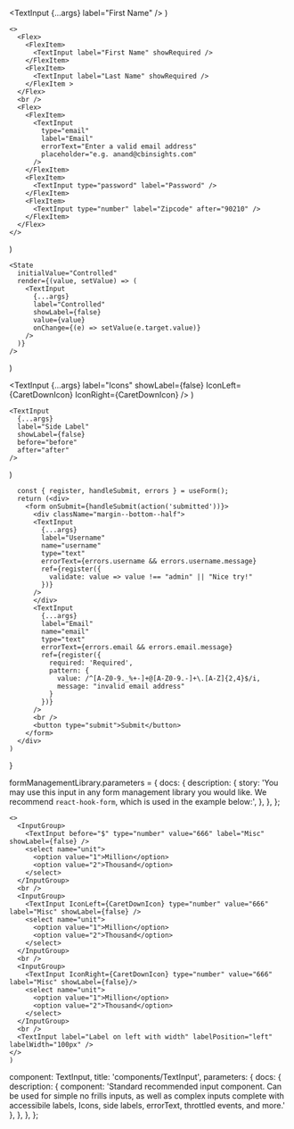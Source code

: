 

  <TextInput {...args} label="First Name"  />
)

    <>
      <Flex>
        <FlexItem>
          <TextInput label="First Name" showRequired />
        </FlexItem>
        <FlexItem>
          <TextInput label="Last Name" showRequired />
        </FlexItem >
      </Flex>
      <br />
      <Flex>
        <FlexItem>
          <TextInput
            type="email"
            label="Email"
            errorText="Enter a valid email address"
            placeholder="e.g. anand@cbinsights.com"
          />
        </FlexItem>
        <FlexItem>
          <TextInput type="password" label="Password" />
        </FlexItem>
        <FlexItem>
          <TextInput type="number" label="Zipcode" after="90210" />
        </FlexItem>
      </Flex>
    </>
)

    <State
      initialValue="Controlled"
      render={(value, setValue) => (
        <TextInput
          {...args}
          label="Controlled"
          showLabel={false}
          value={value}
          onChange={(e) => setValue(e.target.value)}
        />
      )}
    />
)

  <TextInput
    {...args}
    label="Icons"
    showLabel={false}
    IconLeft={CaretDownIcon}
    IconRight={CaretDownIcon}
  />
)

    <TextInput
      {...args}
      label="Side Label"
      showLabel={false}
      before="before"
      after="after"
    />
)

      const { register, handleSubmit, errors } = useForm();
      return (<div>
        <form onSubmit={handleSubmit(action('submitted'))}>
          <div className="margin--bottom--half">
          <TextInput
            {...args}
            label="Username"
            name="username"
            type="text"
            errorText={errors.username && errors.username.message}
            ref={register({
              validate: value => value !== "admin" || "Nice try!"
            })}
          />
          </div>
          <TextInput
            {...args}
            label="Email"
            name="email"
            type="text"
            errorText={errors.email && errors.email.message}
            ref={register({
              required: 'Required',
              pattern: {
                value: /^[A-Z0-9._%+-]+@[A-Z0-9.-]+\.[A-Z]{2,4}$/i,
                message: "invalid email address"
              }
            })}
          />
          <br />
          <button type="submit">Submit</button>
        </form>
      </div>
    )
}

formManagementLibrary.parameters = {
  docs: {
    description: {
      story:
        'You may use this input in any form management library you would like. We recommend `react-hook-form`, which is used in the example below:',
    },
  },
};

    <>
      <InputGroup>
        <TextInput before="$" type="number" value="666" label="Misc" showLabel={false} />
        <select name="unit">
          <option value="1">Million</option>
          <option value="2">Thousand</option>
        </select>
      </InputGroup>
      <br />
      <InputGroup>
        <TextInput IconLeft={CaretDownIcon} type="number" value="666" label="Misc" showLabel={false} />
        <select name="unit">
          <option value="1">Million</option>
          <option value="2">Thousand</option>
        </select>
      </InputGroup>
      <br />
      <InputGroup>
        <TextInput IconRight={CaretDownIcon} type="number" value="666" label="Misc" showLabel={false}/>
        <select name="unit">
          <option value="1">Million</option>
          <option value="2">Thousand</option>
        </select>
      </InputGroup>
      <br />
      <TextInput label="Label on left with width" labelPosition="left" labelWidth="100px" />
    </>
    )

  component: TextInput,
  title: 'components/TextInput',
  parameters: {
    docs: {
      description: {
        component: 'Standard recommended input component. Can be used for simple no frills inputs, as well as complex inputs complete with accessibile labels, Icons, side labels, errorText, throttled events, and more.'
      },
    },
  },
};


